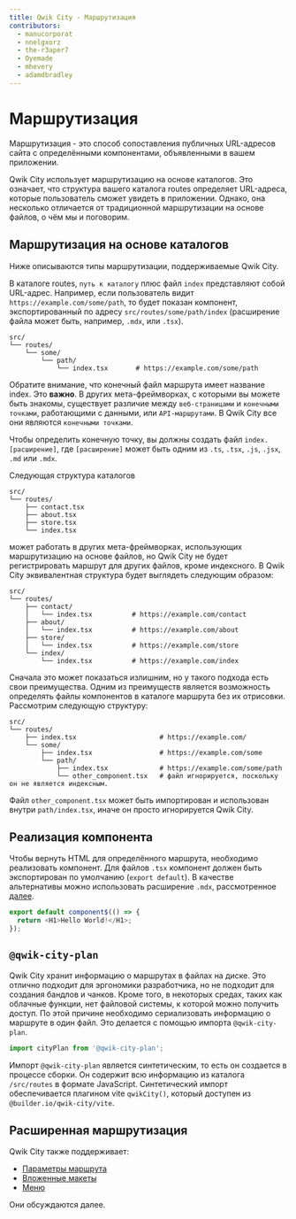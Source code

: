 ```yaml
---
title: Qwik City - Маршрутизация
contributors:
  - manucorporat
  - nnelgxorz
  - the-r3aper7
  - Oyemade
  - mhevery
  - adamdbradley
---
```


# Маршрутизация

Маршрутизация - это способ сопоставления публичных URL-адресов сайта с определёнными компонентами, объявленными в вашем приложении.

Qwik City использует маршрутизацию на основе каталогов. Это означает, что структура вашего каталога routes определяет URL-адреса, которые пользователь сможет увидеть в приложении. Однако, она несколько отличается от традиционной маршрутизации на основе файлов, о чём мы и поговорим.

## Маршрутизация на основе каталогов

Ниже описываются типы маршрутизации, поддерживаемые Qwik City.

В каталоге routes, `путь к каталогу` плюс файл `index` представляют собой URL-адрес. Например, если пользователь видит `https://example.com/some/path`, то будет показан компонент, экспортированный по адресу `src/routes/some/path/index` (расширение файла может быть, например, `.mdx`, или `.tsx`).

```
src/
└── routes/
    └── some/
        └── path/
            └── index.tsx       # https://example.com/some/path
```

Обратите внимание, что конечный файл маршрута имеет название index. Это **важно**. В других мета-фреймворках, с которыми вы можете быть знакомы, существует различие между `веб-страницами` и `конечными точками`, работающими с данными, или `API-маршрутами`. В Qwik City все они являются `конечными точками`.

Чтобы определить конечную точку, вы должны создать файл `index.[расширение]`, где `[расширение]` может быть одним из `.ts`, `.tsx`, `.js`, `.jsx`, `.md` или `.mdx`.

Следующая структура каталогов

```
src/
└── routes/
    ├── contact.tsx
    ├── about.tsx
    ├── store.tsx
    └── index.tsx
```

может работать в других мета-фреймворках, использующих маршрутизацию на основе файлов, но Qwik City не будет регистрировать маршрут для других файлов, кроме индексного. В Qwik City эквивалентная структура будет выглядеть следующим образом:

```
src/
└── routes/
    ├── contact/
    │   └── index.tsx          # https://example.com/contact
    ├── about/
    │   └── index.tsx          # https://example.com/about
    ├── store/
    │   └── index.tsx          # https://example.com/store
    └── index/
        └── index.tsx          # https://example.com/index
```

Сначала это может показаться излишним, но у такого подхода есть свои преимущества. Одним из преимуществ является возможность определять файлы компонентов в каталоге маршрута без их отрисовки. Рассмотрим следующую структуру:

```
src/
└── routes/
    ├── index.tsx                     # https://example.com/
    └── some/
        ├── index.tsx                 # https://example.com/some
        └── path/
            ├── index.tsx             # https://example.com/some/path
            └── other_component.tsx   # файл игнорируется, поскольку он не является индексным.
```

Файл `other_component.tsx` может быть импортирован и использован внутри `path/index.tsx`, иначе он просто игнорируется Qwik City.

## Реализация компонента

Чтобы вернуть HTML для определённого маршрута, необходимо реализовать компонент. Для файлов `.tsx` компонент должен быть экспортирован по умолчанию (`export default`). В качестве альтернативы можно использовать расширение `.mdx`, рассмотренное [далее](../../../qwikcity/content/mdx/index.mdx).

```typescript
export default component$(() => {
  return <H1>Hello World!</H1>;
});
```

## `@qwik-city-plan`

Qwik City хранит информацию о маршрутах в файлах на диске. Это отлично подходит для эргономики разработчика, но не подходит для создания бандлов и чанков. Кроме того, в некоторых средах, таких как облачные функции, нет файловой системы, к которой можно получить доступ. По этой причине необходимо сериализовать информацию о маршруте в один файл. Это делается с помощью импорта `@qwik-city-plan`.

```typescript
import cityPlan from '@qwik-city-plan';
```

Импорт `@qwik-city-plan` является синтетическим, то есть он создается в процессе сборки. Он содержит всю информацию из каталога `/src/routes` в формате JavaScript. Синтетический импорт обеспечивается плагином vite `qwikCity()`, который доступен из `@builder.io/qwik-city/vite`.

## Расширенная маршрутизация

Qwik City также поддерживает:

- [Параметры маршрута](../../../qwikcity/routing/route-parameters/index.mdx)
- [Вложенные макеты](../../../qwikcity/layout/overview/index.mdx)
- [Меню](../../../qwikcity/content/menu/index.mdx)

Они обсуждаются далее.
